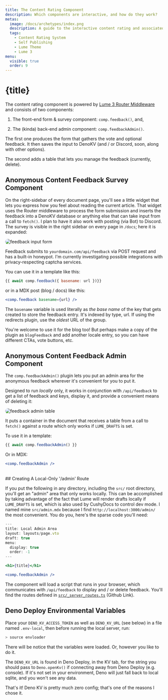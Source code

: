 ```yaml
---
title: The Content Rating Component
description: Which components are interactive, and how do they work?
metas:
  image: /docs/archetypes/index.png
  description: A guide to the interactive content rating and associated admin plugin included with Cushy Text.
  tags:
    - Content Rating System
    - Self Publishing
    - Lume Theme
    - Lume 3 
menu:
  visible: true
  order: 9
---
```


# {title}

The content rating component is powered by [Lume 3 Router Middleware](/docs/middleware/) 
and consists of two components:

 1. The front-end form & survey component: `comp.feedback()`, and, 
 
 2. The (kinda) back-end admin component: `comp.feedbackAdmin()`. 

The first one produces the form that gathers the vote and optional 
feedback. It then saves the input to DenoKV (and / or Discord, soon,
along with other options).

The second adds a table that lets you manage the feedback (currently, 
delete).

## Anonymous Content Feedback Survey Component

On the right-sidebar of every document page, you'll see a little widget
that lets you express how you feel about reading the current article. That 
widget uses the Router middleware to process the form submission and inserts 
the feedback into a DenoKV database or anything else that can take input from 
a call to `fetch()`. I plan to have it also work with posting (via Bot) to 
Discord. The survey is visible in the right sidebar on every page in `/docs`;
here it is expanded:

<img 
  src="/uploads/content/feedback-input.png" 
  alt="feedback input form" 
  title="Expanded view of the feedback form" 
  style="border-radius: 1em"
  />

Feedback submits to `yourdomain.com/api/feedback` via POST request and has a 
built-in honeypot. I'm currently investigating possible integrations
with privacy-respecting captcha services.

You can use it in a template like this:

```js
{{ await comp.feedback({ basename: url })}}
```
or in a MDX post (blog / docs) like this:

```jsx
<comp.feedback basename={url} />
```

The `basename` variable is used literally as _the base name_ of the key
that gets created to store the feedback entry. It's indexed by type, 
url. If using the redirects plugin, use the _oldest_ URL of the
group.

You're welcome to use it for the blog too! But perhaps make a copy of 
the plugin as `blogFeedback` and add another locale entry, so you can
have different CTAs, vote buttons, etc. 

## Anonymous Content Feedback Admin Component

The `comp.feedbackAdmin()` plugin lets you put an admin area for the 
anonymous feedback wherever it's convenient for you to put it. 

Designed to run _locally_ only, it works in conjunction with `/api/feedback` 
to get a list of feedback and keys, display it, and provide a convenient means
of deleting it:

<img 
  src="/uploads/content/feedback-admin.png" 
  alt="feedback admin table" 
  title="Bare bones, but sufficient."
  style="border-radius: 1em;" 
  />

It puts a container in the document that receives a table from a 
call to `fetch()` against a route which only works if `LUME_DRAFTS`
is set.

To use it in a template:

```js
{{ await comp.feedbackAdmin() }}
```

Or in MDX:

```jsx
<comp.feedbackAdmin />
```

<br />
## Creating A Local-Only '/admin' Route

If you put the following in any directory, including the `src/` root directory,
you'll get an "admin" area that only works locally. This can be accomplished by
taking advantage of the fact that Lume will render drafts locally if `LUME_DRAFTS`
is set, which is also used by CushyDocs to control dev mode. I named mine `src/admin.mdx`
because I find `http://localhost:3000/admin/` the most convenient. You do you, here's
the sparse code you'll need:

```jsx
---
title: Local Admin Area
layout: layouts/page.vto
draft: true
menu:
  display: true
  order: -1
---

<h1>{title}</h1>

<comp.feedbackAdmin />
```

The component will load a script that runs in your browser, which communicates with 
`/api/feedback` to display and / or delete feedback. You'll find the routes defined
in [`src/_server_routes.ts`](https://github.com/timthepost/cushytext/blob/main/src/_server_routes.ts)
(Github Link).

## Deno Deploy Environmental Variables

Place your `DENO_KV_ACCESS_TOKEN` as well as `DENO_KV_URL` (see below) in a file named 
`.env-local`, then before running the local server, run:

```bash
> source envloader
```

There will be notice that the variables were loaded. Or, however you like to do it.

The `DENO_KV_URL` is found in Deno Deploy, in the KV tab, for the string you should
pass to `Deno.openKv()` if connecting away from Deno Deploy (e.g. console). If it's 
not set in your environment, Deno will just fall back to local sqlite, and you won't
see any data. 

That's it! Deno KV is pretty much zero config; that's one of the reasons I chose it.
